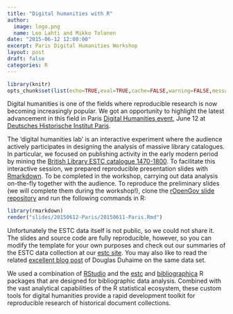 ```yaml
---
title: "Digital humanities with R"
author:
  image: logo.png
  name: Leo Lahti and Mikko Tolonen
date: "2015-06-12 12:00:00"
excerpt: Paris Digital Humanities Workshop
layout: post
draft: false
categories: R 
---
```


```r
library(knitr)
opts_chunk$set(list(echo=TRUE,eval=TRUE,cache=FALSE,warning=FALSE,message=FALSE,fig.height=10,fig.width=10))
```

Digital humanities is one of the fields where reproducible research is
now becoming increasingly popular. We got an opportunity to highlight the
latest advancement in this field in Paris [Digital Humanities
event](http://dhdhi.hypotheses.org/2428), June 12 at [Deutsches
Historische Institut Paris](http://www.dhi-paris.fr/).

The 'digital humanities lab' is an interactive experiment where the
audience actively participates in designing the analysis of massive
library catalogues. In particular, we focused on publishing activity
in the early modern period by mining the [British Library ESTC
catalogue
1470-1800](http://estc.bl.uk/F/?func=file&file_name=login-bl-estc). To
facilitate this interactive session, we prepared reproducible
presentation slides with
[Rmarkdown](http://rmarkdown.rstudio.com/). To be completed in the
workshop, carrying out data analysis on-the-fly together with the
audience. To reproduce the preliminary slides (we will complete them during the
workshop!), clone the [rOpenGov slide
repository](https://github.com/rOpenGov/slides) and run the following
commands in R:

```r
library(rmarkdown)
render("slides/20150612-Paris/20150611-Paris.Rmd")
```

Unfortunately the ESTC data itself is not public, so we could not
share it. The slides and source code are fully reproducible, however,
so you can modify the template for your own purposes and check out our
summaries of the ESTC data collection at our [estc
site](https://github.com/rOpenGov/estc). You may also like to read the
related [excellent blog
post]((http://douglasduhaime.com/blog/mapping-the-early-english-book-trade))
of Douglas Duhaime on the same data set.

We used a combination of [RStudio](http://www.rstudio.com/) and the
[estc](http://github.com/rOpenGov/estc) and
[bibliographica](http://github.com/rOpenGov/bibliographica) R packages
that are designed for bibliographic data analysis. Combined with the
vast analytical capabilities of the R statistical ecosystem, these
custom tools for digital humanities provide a rapid development
toolkit for reproducible research of historical document collections.


[jekyll-gh]: https://github.com/mojombo/jekyll
[jekyll]:    http://jekyllrb.com
